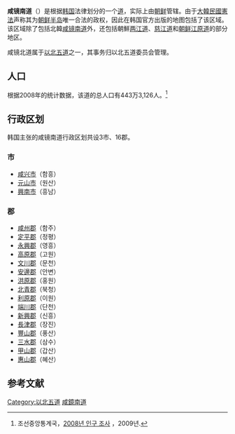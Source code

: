 {{about|[[大韓民國|韩国]]所宣称而从未实际管辖的一个道|[[朝鮮民主主義人民共和國|朝鲜]]的一个道|咸镜南道}}
{{Infobox settlement
| name                    = 咸镜南道
| native_name             = 
| native_name_lang        = ko
| settlement_type         = [[道_(行政区划)|道]]
| translit_lang1          = 韩语
| translit_lang1_type     = [[谚文|谚文]]
| translit_lang1_info     = 함경남도
| translit_lang1_type1    = [[朝鲜汉字|朝鲜汉字]]
| translit_lang1_info1    = 咸鏡南道
| translit_lang1_type2    = 
| translit_lang1_info2    = 
| translit_lang1_type3    = [[文化观光部2000年式|文化观光部2000年式]]
| translit_lang1_info3    = Hamgyeongnam-do
| image_flag      = Flag of Hamgyŏng-namdo (ROK).svg
| image_blank_emblem      = 
| image_map               = South HamGyeong Province(ROK).png
| coordinates =
| subdivision_type        = 国家
| subdivision_name        = {{ROK-KOR}}（宣称）
| subdivision_type1       = 地区
| subdivision_name1       = 
| leader_title =道知事
| leader_name =[[黃德浩|黃德浩]]（{{lang|ko|황덕호}}）
| seat_type               = 首府
| seat                    = [[咸兴市|咸兴市]]
| parts_type              = 下属行政区
| parts                   = 3市16郡
| area_total_km2          = 31,977 
| area_rank   =
}}

'''咸镜南道'''（{{kor|諺=함경남도|漢=咸鏡南道|羅=Hamgyeongnam do|f=y}}）是根据[[大韓民國法律|韩国]]法律划分的一个[[道_(行政区划)|道]]，实际上由[[朝鮮民主主義人民共和國|朝鲜]]管辖。由于[[大韓民國憲法|大韓民國憲法]]声称其为[[朝鲜半岛|朝鲜半岛]]唯一合法的政权，因此在韩国官方出版的地图包括了该区域。该区域除了包括北韓[[咸镜南道|咸镜南道]]外，还包括朝鮮[[两江道|两江道]]、[[慈江道|慈江道]]和[[江原道_(朝鮮)|朝鲜江原道]]的部分地区。

咸镜北道属于[[以北五道|以北五道]]之一，其事务归以北五道委员会管理。

==人口==
根据2008年的统计数据，该道的总人口有443万3,126人。<ref name=census>조선중앙통계국，[http://unstats.un.org/unsd/demographic/sources/census/2010_PHC/North_Korea/Final%20national%20census%20report.pdf 2008년 인구 조사] {{Wayback|url=http://unstats.un.org/unsd/demographic/sources/census/2010_PHC/North_Korea/Final%20national%20census%20report.pdf |date=20100331091148 }}，2009년.</ref>

==行政区划==
韩国主张的咸镜南道行政区划共设3市、16郡。
=== 市 ===
* [[咸兴市|咸兴市]]（함흥）
* [[元山市|元山市]]（원산）
* [[兴南区域|興南市]]（흥남）

=== 郡 ===
* [[咸州郡|咸州郡]]（함주）
* [[定平郡|定平郡]]（정평）
* [[永興郡|永興郡]]（영흥）
* [[高原郡|高原郡]]（고원）
* [[文川郡|文川郡]]（문천）
* [[安邊郡|安邊郡]]（안변）
* [[洪原郡|洪原郡]]（홍원）
* [[北青郡|北青郡]]（북청）
* [[利原郡|利原郡]]（이원）
* [[端川郡|端川郡]]（단천）
* [[新興郡|新興郡]]（신흥）
* [[長津郡|長津郡]]（장진）
* [[豐山郡|豐山郡]]（풍산）
* [[三水郡|三水郡]]（삼수）
* [[甲山郡|甲山郡]]（갑산）
* [[惠山郡|惠山郡]]（혜산）

== 参考文献 ==
{{Reflist}}

{{韩国一级行政区}}
{{以北五道行政區劃}}
{{DEFAULTSORT:Hamgyeongnam-do}}
[[Category:以北五道|Category:以北五道]]
[[Category:咸鏡南道|]]